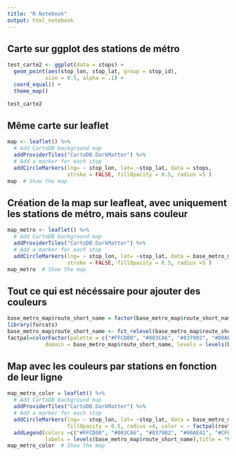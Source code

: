 ```yaml
---
title: "R Notebook"
output: html_notebook
---
```



## Carte sur ggplot des stations de métro 
```r

test_carte2 <- ggplot(data = stops) +
  geom_point(aes(stop_lon, stop_lat, group = stop_id),
            size = 0.5, alpha = .1) +
  coord_equal() +
  theme_map()
```

```r
test_carte2
```

## Même carte sur leaflet 
```r
map <- leaflet() %>%
  # Add CartoDB background map
  addProviderTiles("CartoDB.DarkMatter") %>%  
  # Add a marker for each stop
  addCircleMarkers(lng= ~ stop_lon, lat= ~stop_lat, data = stops,
                   stroke = FALSE, fillOpacity = 0.5, radius =5 ) 
map  # Show the map
```


## Création de la map sur leafleat, avec uniquement les stations de métro, mais sans couleur 
```r
map_metro <- leaflet() %>%
  # Add CartoDB background map
  addProviderTiles("CartoDB.DarkMatter") %>%  
  # Add a marker for each stop
  addCircleMarkers(lng= ~ stop_lon, lat= ~stop_lat, data = base_metro_map,
                   stroke = FALSE, fillOpacity = 0.5, radius =5 ) 
map_metro  # Show the map
```


## Tout ce qui est nécéssaire pour ajouter des couleurs 
```r
base_metro_map$route_short_name = factor(base_metro_map$route_short_name)
library(forcats)
base_metro_map$route_short_name <- fct_relevel(base_metro_map$route_short_name, c(1, 2, 3, "3B", 4, 5, 6, 7, "7B", 8, 9, 10, 11, 12, 13, 14, "A", "B"))
factpal=colorFactor(palette = c("#FFCD00", "#003CA6", "#837902", "#00AE41", "#CF009E", "#FF7E2E", "#6ECA97", "#FA9ABA", "#6ECA97", "#E19BDF", "#B6BD00", "#C9910D", "#704B1C", "#007852", "#6EC4E8", "#62259D", "#E2231A", "#7BA3DC"), 
            domain = base_metro_map$route_short_name, levels = levels(base_metro_map$route_short_name), ordered = TRUE, na.color = "#808080", alpha = FALSE)
```

## Map avec les couleurs par stations en fonction de leur ligne 
```r
map_metro_color = leaflet() %>%
  # Add CartoDB background map
  addProviderTiles("CartoDB.DarkMatter") %>%  
  # Add a marker for each stop
  addCircleMarkers(lng= ~ stop_lon, lat= ~stop_lat, data = base_metro_map, stroke = FALSE, 
                   fillOpacity = 0.5, radius =4, color = ~ factpal(route_short_name)) %>% 
  addLegend(colors =c("#FFCD00", "#003CA6", "#837902", "#00AE41", "#CF009E", "#FF7E2E", "#6ECA97", "#FA9ABA", "#6ECA97", "#E19BDF", "#B6BD00", "#C9910D", "#704B1C", "#007852", "#6EC4E8", "#62259D", "#E2231A", "#7BA3DC"),
            labels = levels(base_metro_map$route_short_name),title = "Metro line Paris")
map_metro_color  # Show the map
```
